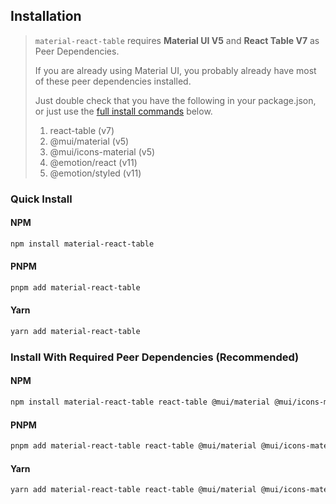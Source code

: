 
<Head>
  <title>Material React Table - Installation</title>
</Head>

## Installation

> `material-react-table` requires **Material UI V5** and **React Table V7** as Peer Dependencies.
>
> If you are already using Material UI, you probably already have most of these peer dependencies installed.
>
> Just double check that you have the following in your package.json, or just use the [full install commands](<#install-with-required-peer-dependencies-(recommended)>) below.
>
> 1.  react-table (v7)
> 2.  @mui/material (v5)
> 3.  @mui/icons-material (v5)
> 4.  @emotion/react (v11)
> 5.  @emotion/styled (v11)

### Quick Install

#### NPM

```bash
npm install material-react-table
```

#### PNPM

```bash
pnpm add material-react-table
```

#### Yarn

```bash
yarn add material-react-table
```

### Install With Required Peer Dependencies (Recommended)

#### NPM

```bash
npm install material-react-table react-table @mui/material @mui/icons-material @emotion/react @emotion/styled
```

#### PNPM

```bash
pnpm add material-react-table react-table @mui/material @mui/icons-material @emotion/react @emotion/styled
```

#### Yarn

```bash
yarn add material-react-table react-table @mui/material @mui/icons-material @emotion/react @emotion/styled
```
